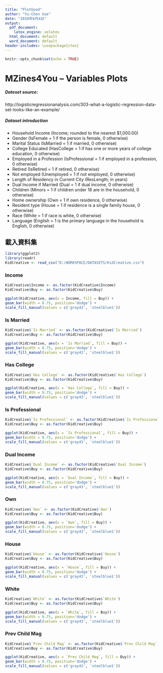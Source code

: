 ```yaml
---
title: "PlotGood"
author: "Yu-Chen Xue"
date: "2018年6月4日"
output:
  pdf_document:
    latex_engine: xelatex
  html_document: default
  word_document: default
header-includes: \usepackage{ctex}
---
```


```r
knitr::opts_chunk$set(echo = TRUE)
```

# MZines4You -- Variables Plots
##### Dateset source: 
http://logisticregressionanalysis.com/303-what-a-logistic-regression-data-set-looks-like-an-example/

##### Dataset introduction
* Household Income (Income; rounded to the nearest $1,000.00)
* Gender (IsFemale = 1 if the person is female, 0 otherwise)
* Marital Status (IsMarried = 1 if married, 0 otherwise)
* College Educated (HasCollege = 1 if has one or more years of college education, 0 otherwise)
* Employed in a Profession (IsProfessional = 1 if employed in a profession, 0 otherwise)
* Retired (IsRetired = 1 if retired, 0 otherwise)
* Not employed (Unemployed = 1 if not employed,  0 otherwise)
* Length of Residency in Current City (ResLength; in years)
* Dual Income if Married (Dual = 1 if dual income, 0 otherwise)
* Children (Minors = 1 if children under 18 are in the household, 0 otherwise)
* Home ownership (Own = 1 if own residence, 0 otherwise)
* Resident type (House = 1 if residence is a single family house, 0 otherwise)
* Race (White = 1 if race is white, 0 otherwise)
* Language (English = 1 is the primary language in the household is English, 0 otherwise)

## 載入資料集
```r
library(ggplot2)
library(readr)
KidCreative <- read_csv("D:/WORKSPACE/DATASETS/KidCreative.csv")
```

### Income
```r
KidCreative$Income <- as.factor(KidCreative$Income)
KidCreative$Buy <- as.factor(KidCreative$Buy)

ggplot(KidCreative, aes(x = Income, fill = Buy)) + 
geom_bar(width = 0.75, position='dodge') + 
scale_fill_manual(values = c('gray43', 'steelblue1'))
```

### Is Married
```r
KidCreative$`Is Married` <- as.factor(KidCreative$`Is Married`)
KidCreative$Buy <- as.factor(KidCreative$Buy)

ggplot(KidCreative, aes(x = `Is Married`, fill = Buy)) + 
geom_bar(width = 0.75, position='dodge') + 
scale_fill_manual(values = c('gray43', 'steelblue1'))
```

### Has College
```r
KidCreative$`Has College` <- as.factor(KidCreative$`Has College`)
KidCreative$Buy <- as.factor(KidCreative$Buy)

ggplot(KidCreative, aes(x = `Has College`, fill = Buy)) + 
geom_bar(width = 0.75, position='dodge') + 
scale_fill_manual(values = c('gray43', 'steelblue1'))
```

### Is Professional
```r
KidCreative$`Is Professional` <- as.factor(KidCreative$`Is Professional`)
KidCreative$Buy <- as.factor(KidCreative$Buy)

ggplot(KidCreative, aes(x = `Is Professional`, fill = Buy)) + 
geom_bar(width = 0.75, position='dodge') + 
scale_fill_manual(values = c('gray43', 'steelblue1'))
```

### Dual Income
```r
KidCreative$`Dual Income` <- as.factor(KidCreative$`Dual Income`)
KidCreative$Buy <- as.factor(KidCreative$Buy)

ggplot(KidCreative, aes(x = `Dual Income`, fill = Buy)) + 
geom_bar(width = 0.75, position='dodge') + 
scale_fill_manual(values = c('gray43', 'steelblue1'))
```

### Own
```r
KidCreative$`Own` <- as.factor(KidCreative$`Own`)
KidCreative$Buy <- as.factor(KidCreative$Buy)

ggplot(KidCreative, aes(x = `Own`, fill = Buy)) + 
geom_bar(width = 0.75, position='dodge') + 
scale_fill_manual(values = c('gray43', 'steelblue1'))
```

### House
```r
KidCreative$`House` <- as.factor(KidCreative$`House`)
KidCreative$Buy <- as.factor(KidCreative$Buy)

ggplot(KidCreative, aes(x = `House`, fill = Buy)) + 
geom_bar(width = 0.75, position='dodge') + 
scale_fill_manual(values = c('gray43', 'steelblue1'))
```

### White
```r
KidCreative$`White` <- as.factor(KidCreative$`White`)
KidCreative$Buy <- as.factor(KidCreative$Buy)

ggplot(KidCreative, aes(x = `White`, fill = Buy)) + 
geom_bar(width = 0.75, position='dodge') + 
scale_fill_manual(values = c('gray43', 'steelblue1'))
```

### Prev Child Mag
```r
KidCreative$`Prev Child Mag` <- as.factor(KidCreative$`Prev Child Mag`)
KidCreative$Buy <- as.factor(KidCreative$Buy)

ggplot(KidCreative, aes(x = `Prev Child Mag`, fill = Buy)) + 
geom_bar(width = 0.75, position='dodge') + 
scale_fill_manual(values = c('gray43', 'steelblue1'))
```
